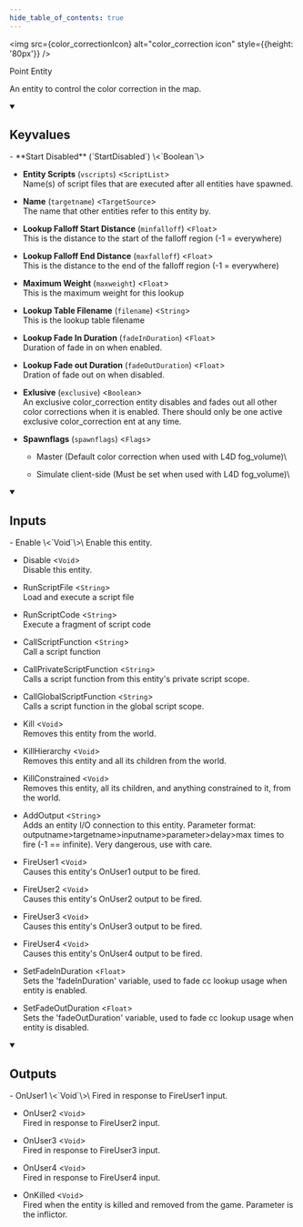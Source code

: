 ```yaml
---
hide_table_of_contents: true
---
```


<!---
!!!!!!
THIS PAGE IS AUTOGENERATED FROM GAME FGD DEFINITIONS!
DO NOT EDIT MANUALLY!
!!!!!!

In order to make edits, you can make an annotation file in /fgd_dump_overrides
-->



<img src={color_correctionIcon} alt="color_correction icon" style={{height: '80px'}} />

Point Entity

An entity to control the color correction in the map.

<details open>
<summary><h2>Keyvalues</h2></summary>
- **Start Disabled** (`StartDisabled`) \<`Boolean`\>

- **Entity Scripts** (`vscripts`) \<`ScriptList`\>\
Name(s) of script files that are executed after all entities have spawned.

- **Name** (`targetname`) \<`TargetSource`\>\
The name that other entities refer to this entity by.

- **Lookup Falloff Start Distance** (`minfalloff`) \<`Float`\>\
This is the distance to the start of the falloff region (-1 = everywhere)

- **Lookup Falloff End Distance** (`maxfalloff`) \<`Float`\>\
This is the distance to the end of the falloff region (-1 = everywhere)

- **Maximum Weight** (`maxweight`) \<`Float`\>\
This is the maximum weight for this lookup

- **Lookup Table Filename** (`filename`) \<`String`\>\
This is the lookup table filename

- **Lookup Fade In Duration** (`fadeInDuration`) \<`Float`\>\
Duration of fade in on when enabled.

- **Lookup Fade out Duration** (`fadeOutDuration`) \<`Float`\>\
Dration of fade out on when disabled.

- **Exlusive** (`exclusive`) \<`Boolean`\>\
An exclusive color_correction entity disables and fades out all other color corrections when it is enabled. There should only be one active exclusive color_correction ent at any time.

- **Spawnflags** (`spawnflags`) \<`Flags`\>
  - Master (Default color correction when used with L4D fog_volume)\
    
  - Simulate client-side (Must be set when used with L4D fog_volume)\
    



 </details>
<details open>
<summary><h2>Inputs</h2></summary>
- Enable \<`Void`\>\
Enable this entity.

- Disable \<`Void`\>\
Disable this entity.

- RunScriptFile \<`String`\>\
Load and execute a script file

- RunScriptCode \<`String`\>\
Execute a fragment of script code

- CallScriptFunction \<`String`\>\
Call a script function

- CallPrivateScriptFunction \<`String`\>\
Calls a script function from this entity's private script scope.

- CallGlobalScriptFunction \<`String`\>\
Calls a script function in the global script scope.

- Kill \<`Void`\>\
Removes this entity from the world.

- KillHierarchy \<`Void`\>\
Removes this entity and all its children from the world.

- KillConstrained \<`Void`\>\
Removes this entity, all its children, and anything constrained to it, from the world.

- AddOutput \<`String`\>\
Adds an entity I/O connection to this entity. Parameter format: outputname&gt;targetname>inputname&gt;parameter&gt;delay&gt;max times to fire (-1 == infinite). Very dangerous, use with care.

- FireUser1 \<`Void`\>\
Causes this entity's OnUser1 output to be fired.

- FireUser2 \<`Void`\>\
Causes this entity's OnUser2 output to be fired.

- FireUser3 \<`Void`\>\
Causes this entity's OnUser3 output to be fired.

- FireUser4 \<`Void`\>\
Causes this entity's OnUser4 output to be fired.

- SetFadeInDuration \<`Float`\>\
Sets the 'fadeInDuration' variable, used to fade cc lookup usage when entity is enabled.

- SetFadeOutDuration \<`Float`\>\
Sets the 'fadeOutDuration' variable, used to fade cc lookup usage when entity is disabled.


 </details>
<details open>
<summary><h2>Outputs</h2></summary>
- OnUser1 \<`Void`\>\
Fired in response to FireUser1 input.

- OnUser2 \<`Void`\>\
Fired in response to FireUser2 input.

- OnUser3 \<`Void`\>\
Fired in response to FireUser3 input.

- OnUser4 \<`Void`\>\
Fired in response to FireUser4 input.

- OnKilled \<`Void`\>\
Fired when the entity is killed and removed from the game. Parameter is the inflictor.


 </details>
